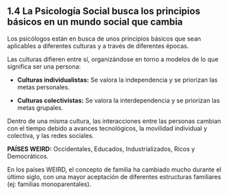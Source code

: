 ## 1\.4 La Psicología Social busca los principios básicos en un mundo social que cambia {.unnumbered  #subtema1_4}

Los psicólogos están en busca de unos principios básicos que sean aplicables a diferentes culturas y a través de diferentes épocas.


Las culturas difieren entre sí, organizándose en torno a modelos de lo que significa ser una persona:


* **Culturas individualistas:** Se valora la independencia y se priorizan las metas personales.

* **Culturas colectivistas:** Se valora la interdependencia y se priorizan las metas grupales.


Dentro de una misma cultura, las interacciones entre las personas cambian con el tiempo debido a avances tecnológicos, la movilidad individual y colectiva, y las redes sociales.


**PAÍSES WEIRD:** Occidentales, Educados, Industrializados, Ricos y Democráticos.


En los países WEIRD, el concepto de familia ha cambiado mucho durante el último siglo, con una mayor aceptación de diferentes estructuras familiares (ej: familias monoparentales).

